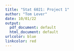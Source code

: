 ```yaml
---
title: "Stat 6021: Project 1"
author: "Tom Lever"
date: 10/01/22
output:
  pdf_document: default
  html_document: default
urlcolor: blue
linkcolor: red
---
```


